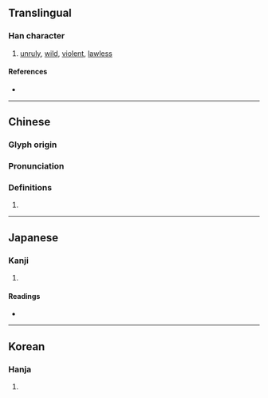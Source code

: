 {{character info}}
==Translingual==

===Han character===
{{Han char|rn=94|rad=犬|as=12|sn=15|four=51082|canj=KHMTO|ids=⿰犭厥}}

# [[unruly]], [[wild]], [[violent]], [[lawless]]

====References====
* {{Han ref|kx=0718.080|dkj=20671|dj=1129.230|hdz=21368.020|uh=7357|ud=29527|bh=BCFB|bd=48379}}

----
==Chinese==
{{zh-forms}}

===Glyph origin===
{{Han etym}}

===Pronunciation===
{{zh-pron
|m=jué
|mc=y
|oc=y
|cat=
}}

===Definitions===
{{zh-hanzi}}

# {{zh-only|猖獗}}

----

==Japanese==

===Kanji===
{{ja-kanji|grade=|rs=犬12}}

# {{rfdef|ja|sort=犬12}}

====Readings====
* {{ja-readings|on=[[けつ]] (ketsu), [[かち]] (kachi)|kun=[[たける]] (takeru)}}

----

==Korean==

===Hanja===
{{ko-hanja|hangeul=궐|eumhun=|rv=gwol|mr=kwŏl|y=kwel}}

# {{rfdef|ko|sort=犬12}}